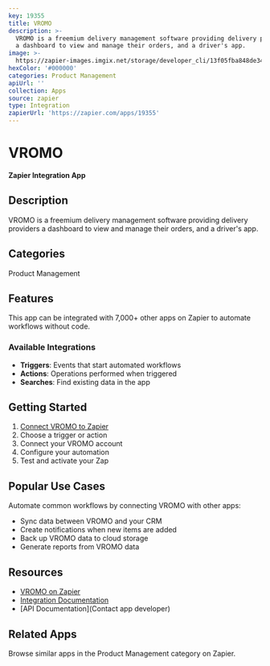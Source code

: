 ```yaml
---
key: 19355
title: VROMO
description: >-
  VROMO is a freemium delivery management software providing delivery providers
  a dashboard to view and manage their orders, and a driver's app.
image: >-
  https://zapier-images.imgix.net/storage/developer_cli/13f05fba848de349be0a852b16426401_8.png?auto=format%2Ccompress&ixlib=python-3.0.0&q=50
hexColor: '#000000'
categories: Product Management
apiUrl: ''
collection: Apps
source: zapier
type: Integration
zapierUrl: 'https://zapier.com/apps/19355'
---
```

# VROMO

**Zapier Integration App**

## Description

VROMO is a freemium delivery management software providing delivery providers a dashboard to view and manage their orders, and a driver's app.

## Categories

Product Management

## Features

This app can be integrated with 7,000+ other apps on Zapier to automate workflows without code.

### Available Integrations

- **Triggers**: Events that start automated workflows
- **Actions**: Operations performed when triggered
- **Searches**: Find existing data in the app

## Getting Started

1. [Connect VROMO to Zapier](https://zapier.com/apps/19355)
2. Choose a trigger or action
3. Connect your VROMO account
4. Configure your automation
5. Test and activate your Zap

## Popular Use Cases

Automate common workflows by connecting VROMO with other apps:

- Sync data between VROMO and your CRM
- Create notifications when new items are added
- Back up VROMO data to cloud storage
- Generate reports from VROMO data

## Resources

- [VROMO on Zapier](https://zapier.com/apps/19355)
- [Integration Documentation](https://zapier.com/apps/19355/integrations)
- [API Documentation](Contact app developer)

## Related Apps

Browse similar apps in the Product Management category on Zapier.
